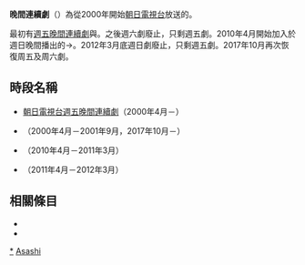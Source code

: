 {{Expand Japanese|time=20210120}}
{{Unreferenced|time=2021-01-20T02:05:09+00:00}}
'''晚間連續劇'''（{{lang-ja|ナイトドラマ}}）為從2000年開始[[朝日電視台|朝日電視台]]放送的{{lj|深夜劇|深夜ドラマ}}。

最初有[[朝日電視台週五晚間連續劇|週五晚間連續劇]]與{{lj|朝日電視台週六晚間連續劇|土曜ナイトドラマ (テレビ朝日)|週六晚間連續劇}}。之後週六劇廢止，只剩週五劇。2010年4月開始加入於週日晚間播出的{{lj|朝日電視台週日晚間連續劇|日曜ナイトドラマ|週日晚間連續劇}}→{{lj|朝日電視台週日晚間首映|日曜ナイトプレミア|週日晚間首映}}。2012年3月底週日劇廢止，只剩週五劇。2017年10月再次恢復周五及周六劇。

== 時段名稱 ==
* [[朝日電視台週五晚間連續劇|朝日電視台週五晚間連續劇]]（2000年4月－）
* {{lj|朝日電視台週六晚間連續劇|土曜ナイトドラマ (テレビ朝日)}}（2000年4月－2001年9月，2017年10月－）
* {{lj|朝日電視台週日晚間連續劇|日曜ナイトドラマ}}（2010年4月－2011年3月）
* {{lj|朝日電視台週日晚間首映|日曜ナイトプレミア}}（2011年4月－2012年3月）

== 相關條目 ==
*{{lj|朝日電視台連續劇列表|テレビ朝日番組一覧}}
*{{lj|日本連續劇列表|日本のテレビドラマ一覧}}

{{朝日電視台電視劇集}}
{{DEFAULTSORT:Night Drama}}
[[Category:朝日電視台周末晚間連續劇|*]]
[[Category:日本電視劇播放時段|Asashi]]
